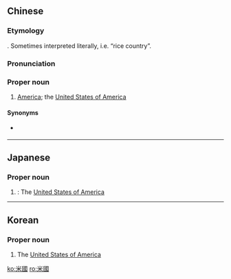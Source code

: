 ==Chinese==
{{zh-forms|s=米国}}

===Etymology===
{{bor|zh|ja|-}} {{ja-r|米国|べいこく|gloss=America}}. Sometimes interpreted literally, i.e. “rice country”.

===Pronunciation===
{{zh-pron
|m=Mǐguó
|c=mai5 gwok3
|h=pfs=Mí-koet
|mn=Bí-kok
|cat=pn
}}

===Proper noun===
{{zh-proper noun}}

# {{lb|zh|often|humorous}} [[America]]; the [[United States of America]]
#: {{zh-x|米國 ^共和黨 ^議員 @Weiner 準備 參加 ^紐約 市長 競選，不 小心 把 一 張 勃起\B{b}O{ó}起 的 自拍照 在 @Twitter 上 給 群發 了 —— 原本 是 要 單獨 發 給 一 個 維持 著[着]{zhe} 網絡 曖昧 關係 的 女人，結果 他 就 悲劇\杯具 了。|The Republican ''[sic]'' '''U.S.''' Congressman Weiner was going to begin an election campaign to run for the mayor of New York, but unintentionally, he sent a link to a photo of his erected penis - which was only meant to be seen by a woman who maintains unclear relationship with him on the Internet - on Twitter. Then “tragedy happened (to him)”.|ref='''2011:''' [http://juetuzhi.net/2011/06/weiner-bei-ju.html {{lang|zh|米国议员Weiner玩微博引发的杯具}}]}}

====Synonyms====
* {{q|common term}} {{zh-l|美國}}

----

==Japanese==
{{ja-kanjitab|べい|こく|yomi=on}}

===Proper noun===
{{ja-pos|べいこく|proper|shin=米国}}

# {{kyujitai spelling of|米国}}: The [[United States of America]]

----

==Korean==
{{ko-hanjatab}}

===Proper noun===
{{ko-proper noun|hangeul=미국}}

# The [[United States of America]]

[[ko:米國]]
[[ro:米國]]